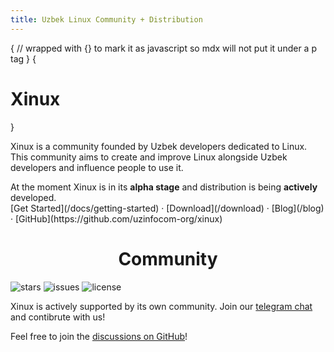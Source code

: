 ```yaml
---
title: Uzbek Linux Community + Distribution
---
```



{
// wrapped with {} to mark it as javascript so mdx will not put it under a p tag
}
{<h1 className="text-center font-extrabold md:text-5xl mt-8">Xinux</h1>}

<Bleed><Features/></Bleed>

Xinux is a community founded by Uzbek developers dedicated to Linux. This community aims to create and improve Linux alongside Uzbek developers and influence
people to use it.

<Callout emoji="✅">
  At the moment Xinux is in its <strong>alpha stage</strong> and distribution is being <strong>actively</strong> developed.
</Callout>

<div className="mt-16 mb-20 text-center">
  [Get Started](/docs/getting-started) · [Download](/download) · [Blog](/blog) · [GitHub](https://github.com/uzinfocom-org/xinux)
</div>

<h1 align="center">Community</h1>

<p className="flex h-6 align-middle justify-center">
  <img alt="stars" src="https://img.shields.io/github/stars/uzinfocom-org/xinux" className="inline-block mr-2"/>
  <img alt="issues" src="https://img.shields.io/github/issues/uzinfocom-org/xinux" className="inline-block mr-2"/>
  <img alt="license" src="https://img.shields.io/badge/License-GPLv3-blue.svg" className="inline-block mr-2"/>
</p>

Xinux is actively supported by its own community. Join our [telegram chat](https://t.me/xinuxuz) and contibrute with us!

Feel free to join the [discussions on GitHub](https://github.com/orgs/uzinfocom-org/discussions)!
